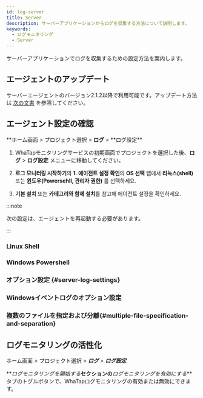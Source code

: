 ```yaml
---
id: log-server
title: Server
description: サーバーアプリケーションからログを収集する方法について説明します。
keywords:
  - ログモニタリング
  - Server
---
```



サーバーアプリケーションでログを収集するための設定方法を案内します。

## エージェントのアップデート

サーバーエージェントのバージョン2.1.2以降で利用可能です。アップデート方法は [次の文書](../server/agent-update) を参照してください。

## エージェント設定の確認

**ホーム画面 > プロジェクト選択 > **ログ** > **ログ設定\*\*

1. WhaTapモニタリングサービスの初期画面でプロジェクトを選択した後、**ログ** > **ログ設定** メニューに移動してください。  

2. **로그 모니터링 시작하기**의 **1. 에이전트 설정 확인**의 **OS 선택** 탭에서 **리눅스(shell)** 또는 **윈도우(Powersehll, 관리자 권한)** 를 선택하세요. 

3. **기본 설치** 또는 **카테고리와 함께 설치**를 참고해 에이전트 설정을 확인하세요.

:::note

次の設定は、エージェントを再起動する必要があります。

:::

### Linux Shell

<Logserverlinuxshell />

### Windows Powershell

<Logserverwindowspowershell />

### オプション設定 {#server-log-settings}

<Logserversettings />

### Windowsイベントログのオプション設定

<Logserverwindowsevent />

### 複数のファイルを指定および分離{#multiple-file-specification-and-separation}

<Logservermultifilecategory />

## ログモニタリングの活性化

ホーム画面 > プロジェクト選択 > **_ログ_** > **_ログ設定_**

**_ログモニタリングを開始する_**セクションの**_ログモニタリングを有効にする_**タブのトグルボタンで、WhaTapログモニタリングの有効または無効にできます。 

<Logjavastart />

<Logactivenote />

